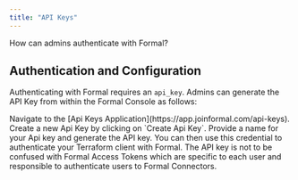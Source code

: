 ```yaml
---
title: "API Keys"
---
```



How can admins authenticate with Formal?

## Authentication and Configuration

Authenticating with Formal requires an `api_key`. Admins can generate the API Key from within the Formal Console as follows:

<Steps>
  <Step title="First Step">
    Navigate to the [Api Keys Application](https://app.joinformal.com/api-keys).
  </Step>
  <Step title="Second Step">
    Create a new Api Key by clicking on `Create Api Key`.
  </Step>
  <Step title="Third Step">
    Provide a name for your Api key and generate the API key. You can then use this credential to authenticate your Terraform client with Formal.
  </Step>
</Steps>

<Warning>
  The API key is not to be confused with Formal Access Tokens which are specific to each user and responsible to authenticate users to Formal Connectors.
</Warning>
